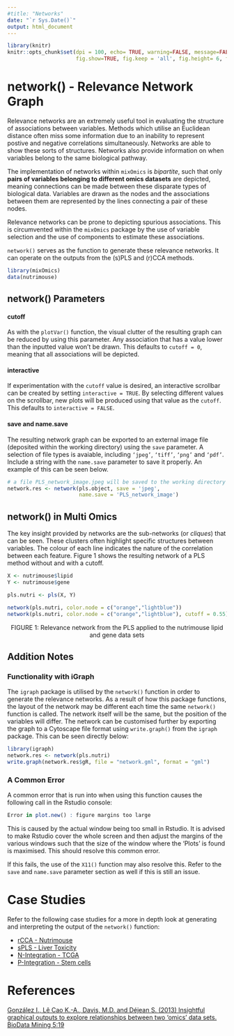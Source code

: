 ```yaml
---
#title: "Networks"
date: "`r Sys.Date()`"
output: html_document
---
```

```r
library(knitr)
knitr::opts_chunk$set(dpi = 100, echo= TRUE, warning=FALSE, message=FALSE, #dev = 'jpeg',
                      fig.show=TRUE, fig.keep = 'all', fig.height= 6, fig.width=7)
```
# **network()** - Relevance Network Graph

Relevance networks are an extremely useful tool in evaluating the structure of associations between variables. Methods which utilise an Euclidean distance often miss some information due to an inability to represent postive and negative correlations simultaneously. Networks are able to show these sorts of structures. Networks also provide information on when variables belong to the same biological pathway.

The implementation of networks within `mixOmics` is *bipartite*, such that only **pairs of variables belonging to different omics datasets** are depicted, meaning connections can be made between these disparate types of biological data. Variables are drawn as the nodes and the associations between them are represented by the lines connecting a pair of these nodes. 

Relevance networks can be prone to depicting spurious associations. This is circumvented within the `mixOmics` package by the use of variable selection and the use of components to estimate these associations. 

`network()` serves as the function to generate these relevance networks. It can operate on the outputs from the (s)PLS and (r)CCA methods. 

```r
library(mixOmics)
data(nutrimouse)
```

## **network()** Parameters

#### **cutoff** 
As with the `plotVar()` function, the visual clutter of the resulting graph can be reduced by using this parameter. Any association that has a value lower than the inputted value won't be drawn. This defaults to `cutoff = 0`, meaning that all associations will be depicted. 

#### **interactive**
If experimentation with the `cutoff` value is desired, an interactive scrollbar can be created by setting `interactive = TRUE`. By selecting different values on the scrollbar, new plots will be produced using that value as the `cutoff`. This defaults to `interactive = FALSE`.

#### **save** and **name.save** 
The resulting network graph can be exported to an external image file (deposited within the working directory) using the `save` parameter. A selection of file types is avaiable, including `‘jpeg’`, `‘tiff’`, `‘png’` and `‘pdf’`. Include a string with the `name.save` parameter to save it properly. An example of this can be seen below.

``` r
# a file PLS_network_image.jpeg will be saved to the working directory
network.res <- network(pls.object, save = 'jpeg', 
                       name.save = 'PLS_network_image') 
```

## **network()** in Multi Omics

The key insight provided by networks are the sub-networks (or *cliques*) that can be seen. These clusters often highlight specific structures between variables. The colour of each line indicates the nature of the correlation between each feature. Figure 1 shows the resulting network of a PLS method without and with a cutoff.

``` r
X <- nutrimouse$lipid
Y <- nutrimouse$gene

pls.nutri <- pls(X, Y)

network(pls.nutri, color.node = c("orange","lightblue"))
network(pls.nutri, color.node = c("orange","lightblue"), cutoff = 0.55)
```

<p style="text-align: center;">FIGURE 1: Relevance network from the PLS applied to the nutrimouse lipid and gene data sets</p>

## Addition Notes

### Functionality with **iGraph**
The `igraph` package is utilised by the `network()` function in order to generate the relevance networks. As a result of how this package functions, the layout of the network may be different each time the same `network()` function is called. The network itself will be the same, but the position of the variables will differ. The network can be customised further by exporting the graph to a Cytoscape file format using `write.graph()` from the `igraph` package. This can be seen directly below:

``` r
library(igraph)
network.res <- network(pls.nutri)
write.graph(network.res$gR, file = "network.gml", format = "gml")
```

### A Common Error
A common error that is run into when using this function causes the following call in the Rstudio console:
``` r
Error in plot.new() : figure margins too large
```
This is caused by the actual window being too small in Rstudio. It is advised to make Rstudio cover the whole screen and then adjust the margins of the various windows such that the size of the window where the 'Plots' is found is maximised. This should resolve this common error.

If this fails, the use of the `X11()` function may also resolve this. Refer to the `save` and `name.save` parameter section as well if this is still an issue.


# Case Studies

Refer to the following case studies for a more in depth look at generating and interpreting the output of the `network()` function:

- [rCCA - Nutrimouse](http://mixomics.org/rcca-nutrimouse/)
- [sPLS - Liver Toxicity](http://mixomics.org/case-studies/spls-liver-toxicity/)
- [N-Integration - TCGA](http://mixomics.org/mixdiablo/diablo-tcga-case-study/)
- [P-Integration - Stem cells](http://mixomics.org/mixmint/mint-stem-cells-case-study/)


# References

[González I., Lê Cao K.-A., Davis, M.D. and Déjean S. (2013) Insightful graphical outputs to explore relationships between two ‘omics’ data sets. BioData Mining 5:19](http://mixomics.org/wp-content/uploads/2012/03/Visualising_JDataMining.pdf)
